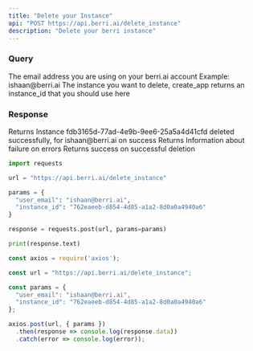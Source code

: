 ```yaml
---
title: "Delete your Instance"
api: "POST https://api.berri.ai/delete_instance"
description: "Delete your berri instance"
---
```


### Query

<ParamField query="user_email" type="string">
  The email address you are using on your berri.ai account Example:
  ishaan@berri.ai
</ParamField>
<ParamField query="instance_id" type="string">
  The instance you want to delete, create_app returns an instance_id that you should use here
</ParamField>

### Response

<ResponseField name="message" type="string">
    Returns Instance fdb3165d-77ad-4e9b-9ee6-25a5a4d41cfd deleted successfully, for ishaan@berri.ai on success
    Returns Information about failure on errors
</ResponseField>

<ResponseField name="status" type="string">
  Returns success on successful deletion
</ResponseField>

<RequestExample>

```python python
import requests

url = "https://api.berri.ai/delete_instance"

params = {
  "user_email": "ishaan@berri.ai",
  "instance_id": "762eaeeb-d854-4d85-a1a2-8d0a0a4940a6"
}

response = requests.post(url, params=params)

print(response.text)

```

```javascript javascript
const axios = require('axios');

const url = "https://api.berri.ai/delete_instance";

const params = {
  "user_email": "ishaan@berri.ai",
  "instance_id": "762eaeeb-d854-4d85-a1a2-8d0a0a4940a6"
};

axios.post(url, { params })
  .then(response => console.log(response.data))
  .catch(error => console.log(error));

```

</RequestExample>
